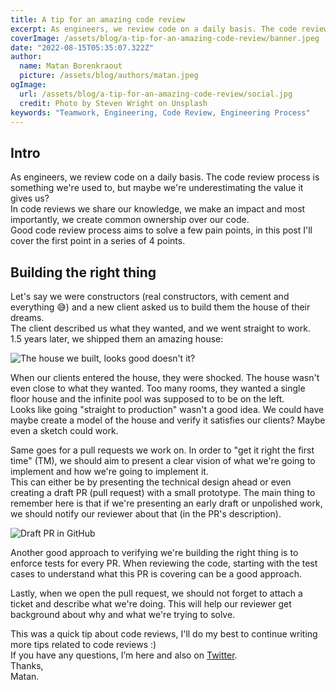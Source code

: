 ```yaml
---
title: A tip for an amazing code review
excerpt: As engineers, we review code on a daily basis. The code review process is something we're used to, but maybe we're underestimating the value it gives us?
coverImage: /assets/blog/a-tip-for-an-amazing-code-review/banner.jpeg
date: "2022-08-15T05:35:07.322Z"
author:
  name: Matan Borenkraout
  picture: /assets/blog/authors/matan.jpeg
ogImage:
  url: /assets/blog/a-tip-for-an-amazing-code-review/social.jpg
  credit: Photo by Steven Wright on Unsplash
keywords: "Teamwork, Engineering, Code Review, Engineering Process"
---
```


## Intro

As engineers, we review code on a daily basis. The code review process is something we're used to, but maybe we're underestimating the value it gives us?  
In code reviews we share our knowledge, we make an impact and most importantly, we create common ownership over our code.  
Good code review process aims to solve a few pain points, in this post I'll cover the first point in a series of 4 points.

## Building the right thing

Let's say we were constructors (real constructors, with cement and everything 😅) and a new client asked us to build them the house of their dreams.  
The client described us what they wanted, and we went straight to work.  
1.5 years later, we shipped them an amazing house:

![The house we built, looks good doesn't it?](/assets/blog/a-tip-for-an-amazing-code-review/house.jpeg)

When our clients entered the house, they were shocked. The house wasn't even close to what they wanted. Too many rooms, they wanted a single floor house and the infinite pool was supposed to to be on the left.  
Looks like going "straight to production" wasn't a good idea. We could have maybe create a model of the house and verify it satisfies our clients? Maybe even a sketch could work.

Same goes for a pull requests we work on. In order to "get it right the first time" (TM), we should aim to present a clear vision of what we're going to implement and how we're going to implement it.  
This can either be by presenting the technical design ahead or even creating a draft PR (pull request) with a small prototype. The main thing to remember here is that if we're presenting an early draft or unpolished work, we should notify our reviewer about that (in the PR's description).

![Draft PR in GitHub](/assets/blog/a-tip-for-an-amazing-code-review/draft-pr.png)

Another good approach to verifying we're building the right thing is to enforce tests for every PR. When reviewing the code, starting with the test cases to understand what this PR is covering can be a good approach.

Lastly, when we open the pull request, we should not forget to attach a ticket and describe what we're doing. This will help our reviewer get background about why and what we're trying to solve.

This was a quick tip about code reviews, I'll do my best to continue writing more tips related to code reviews :)  
If you have any questions, I’m here and also on [Twitter](https://twitter.com/matanbobi).  
Thanks,  
Matan.
